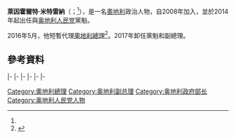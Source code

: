 {{Infobox Officeholder
|name             = 萊因霍爾特·米特雷納
|native_name      = Reinhold Mitterlehner
|native_name_lang = de
|image            = Reinhold Mitterlehner 2016.jpg
|caption        = 
|office         = [[奧地利總理|奧地利總理]]<br>{{small|代理}}
|president      = [[海因茨·菲舍尔|海因茨·菲舍尔]]
|term_start     = 2016年5月9日
|term_end       = 2016年5月17日
|predecessor    = [[維爾納·法伊曼|維爾納·法伊曼]]
|successor      = [[克里斯蒂安·科安|克里斯蒂安·科安]]
|office1        = {{le|奧地利副總理|Vice-Chancellor of Austria}}
|chancellor1    = [[維爾納·法伊曼|維爾納·法伊曼]]<br>[[克里斯蒂安·科安|克里斯蒂安·科安]]
|term_start1    = 2014年9月1日
|term_end1      = 2017年7月1日
|predecessor1   = {{le|邁克爾·施平德埃格爾|Michael Spindelegger}}
|successor1     = Wolfgang Brandstetter
|office2        = 科研经济部长
|chancellor2    = [[維爾納·法伊曼|維爾納·法伊曼]]<br>[[克里斯蒂安·科安|克里斯蒂安·科安]]
|term_start2    = 2013年12月16日
|term_end2      = 2017年5月17日
|predecessor2   = {{link-de|卡尔海因茨·托希德勒|Karlheinz Töchterle}}{{small|（科研）}}<br>自己{{small|（經濟、家庭與青年）}}
|successor2     = Wolfgang Brandstetter
|office3        = 經濟、家庭與青年部长
|chancellor3    = [[維爾納·法伊曼|維爾納·法伊曼]]
|term_start3    = 2008年12月2日
|term_end3      = 2013年12月16日
|predecessor3   = {{le|马丁·巴尔滕施坦因|Martin Bartenstein}}<br>{{small|（經濟與勞工）}}<br>{{link-de|安德莉亚·克多尔斯基|Andrea Kdolsky}}<br>{{small|（健康、家庭與青年）}}
|successor3     = {{link-de|索菲·卡玛辛|Sophie Karmasin}}<br>{{small|（家庭與青年）}}<br>自己{{small|（科研经济）}}
|birth_date     = {{birth date and age|1955|12|10|df=y}}
|birth_place    = {{AUT}}[[黑芬贝格|黑芬贝格]]
|death_date     = 
|death_place    = 
|party          = [[奥地利人民党|奥地利人民党]]
|spouse         = 
|children       = 3<ref name=wleaks08>{{cite web|title=Austria's New Cabinet: Economics Minister Reinhold Mitterlehner|url=http://www.cablegatesearch.net/cable.php?id=08VIENNA1833|work=Wikileaks|accessdate=15 July 2013|date=12 December 2008}}{{Dead link|date=2018年6月 |bot=InternetArchiveBot |fix-attempted=no }}</ref>
|alma_mater     = {{le|林茨祖漢尼斯·開普勒大學|Johannes Kepler University Linz|祖漢尼斯·開普勒大學}}
|religion       = 
|signature      = 
}}

'''萊因霍爾特·米特雷納'''（{{lang-de|Reinhold Mitterlehner}}；{{bd|1955年|12月10日}}<ref name=wleaks08/>），是一名[[奧地利|奧地利]]政治人物，自2008年加入{{le|奧地利政府|Government of Austria}}，並於2014年起出任{{le|奧地利副總理|Vice-Chancellor of Austria}}與[[奥地利人民党|奥地利人民党]]黨魁。

2016年5月，他短暫代理[[奧地利總理|奧地利總理]]<ref>{{Cite web |url=http://news.now.com/home/international/player?newsId=178345 |title=奧地利總理法伊曼閃電辭職 |access-date=2016-05-13 |archive-date=2016-05-11 |archive-url=https://web.archive.org/web/20160511134700/http://news.now.com/home/international/player?newsId=178345 |dead-url=no }}</ref>。2017年卸任黨魁和副總理。

==參考資料==
{{reflist}}

{{s-start}}
{{s-off}}
{{s-bef|before={{le|马丁·巴尔滕施坦因|Martin Bartenstein}}|as=經濟與勞工部长}}
{{s-ttl|rows=2|title=經濟、家庭與青年部長|years=2008年－2014年}}
{{s-aft|after={{link-de|索菲·卡玛辛|Sophie Karmasin}}|as=家庭與青年部长}}
|-
{{s-bef|before={{link-de|安德莉亚·克多尔斯基|Andrea Kdolsky}}|as健康、家庭與青年部长}}
{{s-aft|after=自己|as=科研经济部长}}
|-
{{s-bef|before={{link-de|卡尔海因茨·托希德勒|Karlheinz Töchterle}}|as=科研部长}}
{{s-ttl|rows=2|title=科研经济部长|years=2014年－}}
{{s-inc|rows=3}}
|-
{{s-bef|before=自己|as=經濟、家庭與青年部長}}
|-
{{s-bef|before={{le|邁克爾·施平德埃格爾|Michael Spindelegger}}}}
{{s-ttl|title={{le|奧地利副總理|Vice-Chancellor of Austria}}|years=2014年－}}
|-
{{s-bef|before=[[維爾納·法伊曼|維爾納·法伊曼]]}}
{{s-ttl|title=[[奧地利總理|奧地利總理]]<br>{{small|代理}}|years=2016年}}
{{s-aft|after=[[克里斯蒂安·科安|克里斯蒂安·科安]]}}
|-
{{s-ppo}}
{{s-bef|before={{le|邁克爾·施平德埃格爾|Michael Spindelegger}}}}
{{s-ttl|title=[[奥地利人民党|奥地利人民党]]黨魁|years=2014年－2017年}}
{{s-aft|after=[[塞巴斯蒂安·庫爾茨|塞巴斯蒂安·庫爾茨]]}}
{{s-end}}

{{奥地利总理}}
{{Authority control}}
{{DEFAULTSORT:Mitterlehner, Reinhold}}

[[Category:奧地利總理|Category:奧地利總理]]
[[Category:奥地利副总理|Category:奥地利副总理]]
[[Category:奥地利政府部长|Category:奥地利政府部长]]
[[Category:奥地利人民党人物|Category:奥地利人民党人物]]
{{austria-bio-stub}}